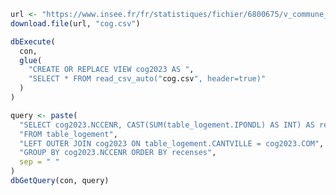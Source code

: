 ```r
url <- "https://www.insee.fr/fr/statistiques/fichier/6800675/v_commune_2023.csv"
download.file(url, "cog.csv")

dbExecute(
  con,
  glue(
    "CREATE OR REPLACE VIEW cog2023 AS ",
    "SELECT * FROM read_csv_auto("cog.csv", header=true)"
  )
)

query <- paste(
  "SELECT cog2023.NCCENR, CAST(SUM(table_logement.IPONDL) AS INT) AS recenses",
  "FROM table_logement",
  "LEFT OUTER JOIN cog2023 ON table_logement.CANTVILLE = cog2023.COM",
  "GROUP BY cog2023.NCCENR ORDER BY recenses",
  sep = " "
)
dbGetQuery(con, query)
```
